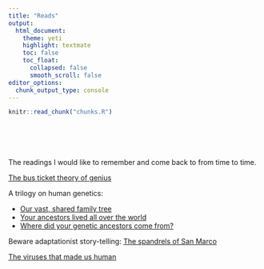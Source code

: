 ```yaml
---
title: "Reads"
output: 
  html_document:
    theme: yeti
    highlight: textmate
    toc: false
    toc_float:
      collapsed: false
      smooth_scroll: false
editor_options: 
  chunk_output_type: console
---
```


<!-- The file chunks.R contains chunks that define default settings -->
```r
knitr::read_chunk("chunks.R")
```

<!-- Update knitr chunk options -->
```r
```

<!-- Insert the date the file was last updated -->
```r
```

<!-- Insert the code version (Git commit SHA1) if Git repository exists and R
 package git2r is installed -->
```r
```

<!-- packages -->
```r
```

<!-- custom defined functions -->
```r
```

The readings I would like to remember and come back to from time to time.

[The bus ticket theory of genius](http://www.paulgraham.com/genius.html)

A trilogy on human genetics:  

* [Our vast, shared family tree](https://gcbias.org/2017/11/20/our-vast-shared-family-tree/)  
* [Your ancestors lived all over the world](https://gcbias.org/2017/11/28/your-ancestors-lived-all-over-the-world/)  
* [Where did your genetic ancestors come from?](https://gcbias.org/2017/12/19/1628/)  

Beware adaptationist story-telling: [The spandrels of San Marco](https://royalsocietypublishing.org/doi/pdf/10.1098/rspb.1979.0086)

[The viruses that made us human](https://www.pbs.org/wgbh/nova/article/endogenous-retroviruses/)

